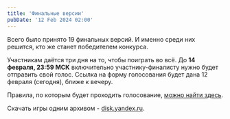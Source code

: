 ```yaml
---
title: 'Финальные версии'
pubDate: '12 Feb 2024 02:00'
---
```



Всего было принято 19 финальных версий. И именно среди них решится, кто же станет победителем конкурса.

Участникам даётся три дня на то, чтобы поиграть во всё. До **14 февраля, 23:59 МСК** включительно участнику-финалисту нужно будет отправить свой голос.
Ссылка на форму голосования будет дана 12 февраля (сегодня), ближе к вечеру.

Правила, по которым будет проходить голосование, [можно найти здесь](/page/rules/#️-итоги-конкурса).

Скачать игры одним архивом - [disk.yandex.ru](https://disk.yandex.ru/d/zAVq5W9cEMJ7fw).

<GamesData />
